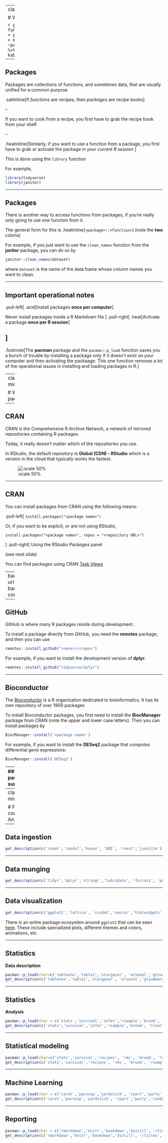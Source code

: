 
---
class: middle, center, inverse

# What are packages in R?

```r
get_description <- function(pkgs){
  tibble(Package = pkgs) %>% 
    mutate(Description = map_chr(Package, ~packageDescription(.)$Title)) %>% 
    knitr::kable() %>% 
    kableExtra::kable_styling()
}
```

---

## Packages

Packages are collections of functions, and sometimes data, that are usually unified for 
a common purpose

.saltinline[If _functions_ are recipes, then _packages_ are recipe books]

--

If you want to cook from a recipe, you first have to grab the recipe book from your shelf

--

.heatinline[Similarly, if you want to use a function from a package, you first have to grab or activate
the package in _your current R session_ ]

This is done using the `library` function 

For example, 

```r
library(tidyverse)
library(janitor)
```

---

## Packages

There is another way to access functions from packages, if you're really only going to 
use one function from it. 

The general form for this is .heatinline[`<package>::<function>`] (note the __two__ colons)

For example, if you just want to use the `clean_names` function from the **janitor** package, you can 
do so by 

```r
janitor::clean_names(dataset)
```

where `dataset` is the name of the data.frame whose column names you want to clean.

---

## Important operational notes

.pull-left[
.acid[Install packages **once per computer**]

Never install packages inside a R Markdown file
]
.pull-right[
.heat[Activate a package **once per R session**]

]
--


.footnote[The **pacman** package and the `pacman::p_load` function saves you a bunch of trouble by 
installing a package only if it doesn't exist on your computer and then activating the packaage. This one function removes a lot of the operational issues in installing and loading packages in R.]


---
class: middle,center,inverse

# Where are the packages?

---

## CRAN

CRAN is the Comprehensive R Archive Network, a network of mirrored repositories containing R packages.

Today, it really doesn't matter which of the repositories you use. 

In RStudio, the default repository is **Global (CDN) - RStudio** which is a version in the cloud that typically works the fastest. 

![:scale 50%](../img/pkg1.png)

---

## CRAN

You can install packages from CRAN using the following means:

.pull-left[
`install.packages("<package name>")`

Or, if you want to be explicit, or are not using RStudio, 

`install.packages("<package name>", repos = "<repository URL>")`

]
.pull-right[
Using the RStudio _Packages_ panel

(see next slide)

You can find packages using CRAN [Task Views](https://cran.r-project.org/web/views/)

---
background-image: url(../img/pkg2.png)
background-size: contain

---

## GitHub

GitHub is where many R packages reside during development. 

To install a package directly from GitHub, you need the **remotes** package, and 
then you can use

```r
remotes::install_github("<owner>/<repo>")
```

For example, if you want to install the development version of **dplyr**:

```r
remotes::install_github("tidyverse/dplyr")
```

---

## Bioconductor

The [Bioconductor](https://www.bioconductor.org) is a R organization dedicated to 
bioinformatics. It has its own repository of over 1900 packages

To install Bioconductor packages, you first need to install the **BiocManager** package from CRAN (note the upper and lower case letters). Then you can install packages by 

```r
BiocManager::install('<package name>')
```

For example, if you want to install the **DESeq2** package that computes differential gene expressions: 

```r
BiocManager::install('DESeq2')
```

---
## Installing packages, a summary


.pull-left[
### From CRAN
```r
install.packages("tidyverse")
```

### From Bioconductor
```r
install.packages("BiocManager") # do once 
BioManager::install('limma')
```

### From GitHub

```r
install.packages('remotes') # do once
remotes::install_github("rstudio/rmarkdown") 
# usual format is username/packagename
```
]
.pull-right[
> GitHub often hosts development version of packages published on CRAN or Bioconductor

> Both CRAN and Bioconductor have stringent checks to make sure packages can run properly, with no obvious program flaws. There are typically no
  guarantees about analytic or theoretical correctness, but most packages have been crowd-validated and there are several reliable developer groups
  including RStudio
  
]



---
class: middle,center,inverse

# Packages commonly used 
## An incomplete listing

---

## Data ingestion

```r
get_description(c('readr','readxl','haven', 'DBI', 'rvest','jsonlite')) 
```

---

## Data munging

```r
get_description(c('tidyr','dplyr','stringr','lubridate', 'forcats', 'purrr', 'janitor'))
```

---

## Data visualization

```r
get_description(c('ggplot2','lattice', 'visdat','naniar','htmlwidgets','leaflet','highcharter','plotly'))
```

There is an entire package ecosystem around `ggplot2` that can be seen [here](https://exts.ggplot2.tidyverse.org/). These include specialized plots, 
different themes and colors, animations, etc. 

---

## Statistics

**Data description**

```r
pacman::p_load(char=c('tableone','table1','stargazer', 'arsenal','gtsummary', 'flextable', 'Hmisc'))
get_description(c('tableone','table1','stargazer', 'arsenal','gtsummary', 'flextable', 'Hmisc'))
```

---

## Statistics

**Analysis**
```r
pacman::p_load(char = c('stats','survival','infer','rsample','broom', 'finalfit'))
get_description(c('stats','survival','infer','rsample','broom', 'finalfit'))
```


---

## Statistical modeling

```r
pacman::p_load(char=c('stats','survival','recipes', 'rms', 'broom', 'rsample'))
get_description(c('stats','survival','recipes', 'rms', 'broom', 'rsample'))
```

---

## Machine Learning

```r
pacman::p_load(char = c('caret','parsnip','yardstick', 'rpart','party','randomForest','baguette', 'kernlab','earth'))
get_description(c('caret','parsnip','yardstick', 'rpart','party','randomForest','baguette', 'kernlab','earth'))
```

---

## Reporting

```r
pacman::p_load(char = c('rmarkdown','knitr','bookdown','distill', 'rticles','blogdown','flexdashboard', 'shiny', 'officer'))
get_description(c('rmarkdown','knitr','bookdown','distill', 'rticles','blogdown','flexdashboard', 'shiny', 'officer'))
```



